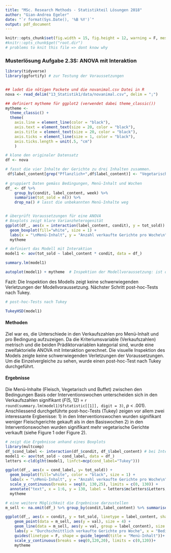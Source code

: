 ```yaml
---
title: "MSc. Research Methods - Statistikteil Lösungen 2018"
author: "Gian-Andrea Egeler"
date: "`r format(Sys.Date(), '%B %Y')`"
output: pdf_document
---
```



```r
knitr::opts_chunk$set(fig.width = 15, fig.height = 12, warning = F, message = F, fig.pos = 'H')
#knitr::opts_chunk$get("root.dir")
# problems to knit this file => dont know why
```

### Musterlösung Aufgabe 2.3S: ANOVA mit Interaktion

```r

library(tidyverse)
library(ggfortify) # zur Testung der Voraussetzungen


## ladet die nötigen Packete und die novanimal.csv Datei in R
nova <- read_delim("13_Statistik1/data/novanimal.csv", delim = ";")

## definiert mytheme für ggplot2 (verwendet dabei theme_classic())
mytheme <- 
  theme_classic() + 
  theme(
    axis.line = element_line(color = "black"), 
    axis.text = element_text(size = 20, color = "black"), 
    axis.title = element_text(size = 20, color = "black"), 
    axis.ticks = element_line(size = 1, color = "black"), 
    axis.ticks.length = unit(.5, "cm")
    )


```


```r
# klone den originaler Datensatz
df <- nova 

# fasst die vier Inhalte der Gerichte zu drei Inhalten zusammen.
 df$label_content[grep("Pflanzlich+",df$label_content)] <- "Vegetarisch"
 
# gruppiert Daten gemäss Bedingungen, Menü-Inhalt und Wochen
df_ <- df %>%
    group_by(condit, label_content, week) %>%
    summarise(tot_sold = n()) %>%
    drop_na() # lasst die unbekannten Menü-Inhalte weg


# überprüft Voraussetzungen für eine ANOVA
# Boxplots zeigt klare Varianzheterogenität
ggplot(df_, aes(x = interaction(label_content, condit), y = tot_sold)) +
  geom_boxplot(fill="white", size = 1) + 
  labs(x = "\nMenü-Inhalt", y = "Anzahl verkaufte Gerichte pro Woche\n") +
  mytheme

# definiert das Modell mit Interaktion
model1 <- aov(tot_sold ~ label_content * condit, data = df_)

summary.lm(model1)

autoplot(model1) + mytheme  # Inspektion der Modellvoraussetzung: ist ok
```

Fazit: Die Inspektion des Modells zeigt keine schwerwiegenden Verletzungen der Modellvoraussetzung. Nächster Schritt post-hoc-Tests nach Tukey.

```r
# post-hoc-Tests nach Tukey

TukeyHSD(model1)

```
#### Methoden

Ziel war es, die Unterschiede in den Verkaufszahlen pro Menü-Inhalt und pro Bedingung aufzuzeigen. Da die Kriteriumsvariable (Verkaufszahlen) metrisch und die beiden Prädiktorvariablen kategorial sind, wurde eine zweifaktorielle ANOVA mit Interaktion gerechnet. Die visuelle Inspektion des Models zeigte keine schwerwiegenden Verletzungen der Voraussetzungen. Um die Einzelvergleiche zu sehen, wurde einen post-hoc-Test nach Tukey durchgeführt.  


#### Ergebnisse
Die Menü-Inhalte (Fleisch, Vegetarisch und Buffet) zwischen den Bedingungen Basis oder Interventionswochen unterscheiden sich in den Verkaufszahlen signifikant (*F*(5, 12) = `r round(summary.lm(model1)$fstatistic[[1]], digit = 3)`, *p* < .001). Anschliessend durchgeführte post-hoc-Tests (Tukey) zeigen vor allem zwei interessante Ergbenisse: 1) in den Interventionswochen wurden signifikant weniger Fleischgerichte gekauft als in den Basiswochen 2) in den Interventionswochen wurden signifikant mehr vegetarische Gerichte verkauft (siehe Figure 1 oder Figure 2). 


```r

# zeigt die Ergebnisse anhand eines Boxplots
library(multcomp)
df_$cond_label <- interaction(df_$condit, df_$label_content) # bei Interaktionen gibt es diesen Trick, um bei den multiplen Vergleiche, die richtigen Buchstaben zu bekommen
model1 <- aov(tot_sold ~ cond_label, data = df_)
letters <-cld(glht(model1, linfct=mcp(cond_label="Tukey")))

ggplot(df_, aes(x = cond_label, y= tot_sold)) +
  geom_boxplot(fill="white", color = "black", size = 1) + 
  labs(x = "\nMenü-Inhalt", y = "Anzahl verkaufte Gerichte pro Woche\n") +
  scale_y_continuous(breaks = seq(0, 130,25), limits = c(0, 130)) +
  annotate("text", x = 1:6, y = 130, label = letters$mcletters$Letters, size = 8) +
  mytheme 
``` 



```r
# eine weitere Möglichkeit die Ergebnisse darzustellen
m_sell <- na.omit(df_) %>% group_by(condit,label_content) %>% summarise(val = mean(tot_sold)) # berechne die durchschnittlichen Verkaufszahlen pro Bedingung

ggplot(df_, aes(x = condit, y = tot_sold, linetype = label_content, shape = label_content)) + 
    geom_point(data = m_sell, aes(y = val), size = 4) +
    geom_line(data = m_sell, aes(y = val, group = label_content), size = 2) + 
    labs(y = "Durchschnittlich verkaufte Gerichte pro Woche", x = "Bedingungen") + 
    guides(linetype = F, shape = guide_legend(title = "Menü-Inhalt"))+
    scale_y_continuous(breaks = seq(0,120,20), limits = c(0,120))+
    mytheme
```
